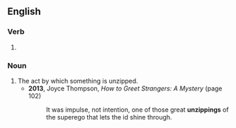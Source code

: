 ==English==

===Verb===
{{head|en|present participle}}

# {{present participle of|unzip|lang=en|nocat=1}}

===Noun===
{{en-noun}}

# The act by which something is unzipped.
#* '''2013''', Joyce Thompson, ''How to Greet Strangers: A Mystery'' (page 102)
#*: It was impulse, not intention, one of those great '''unzippings''' of the superego that lets the id shine through.